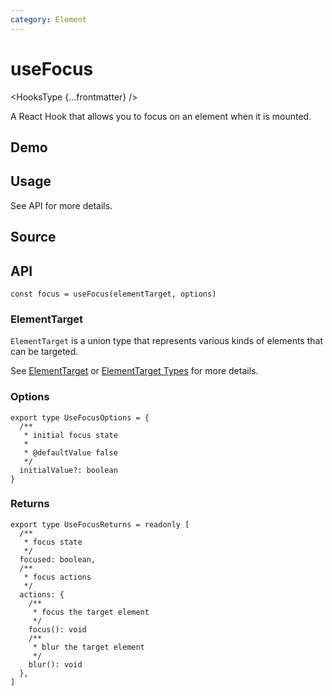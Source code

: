 ```yaml
---
category: Element
---
```


# useFocus


<HooksType {...frontmatter} />

A React Hook that allows you to focus on an element when it is mounted.

## Demo


<App />

## Usage

See API for more details.

## Source


<Source />

## API

```tsx
const focus = useFocus(elementTarget, options)
```

### ElementTarget

`ElementTarget` is a union type that represents various kinds of elements that can be targeted.

See [ElementTarget](/docs/fearetus/element-target) or [ElementTarget Types](/docs/fearetus/element-target#element-target-types) for more details.

### Options

```tsx
export type UseFocusOptions = {
  /**
   * initial focus state
   *
   * @defaultValue false
   */
  initialValue?: boolean
}
```

### Returns

```tsx
export type UseFocusReturns = readonly [
  /**
   * focus state
   */
  focused: boolean,
  /**
   * focus actions
   */
  actions: {
    /**
     * focus the target element
     */
    focus(): void
    /**
     * blur the target element
     */
    blur(): void
  },
]
```
